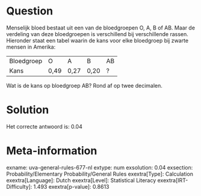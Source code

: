 Question
========

Menselijk bloed bestaat uit een van de bloedgroepen O, A, B of AB. Maar
de verdeling van deze bloedgroepen is verschillend bij verschillende
rassen. Hieronder staat een tabel waarin de kans voor elke bloedgroep
bij zwarte mensen in Amerika:

  ------------ ------ ------ ------ ----
  Bloedgroep   O      A      B      AB
  Kans         0,49   0,27   0,20   ?
  ------------ ------ ------ ------ ----

Wat is de kans op bloedgroep AB? Rond af op twee decimalen.


Solution
========

Het correcte antwoord is: 0.04

Meta-information
================
exname: uva-general-rules-677-nl
extype: num
exsolution: 0.04
exsection: Probability/Elementary Probability/General Rules
exextra[Type]: Calculation
exextra[Language]: Dutch
exextra[Level]: Statistical Literacy
exextra[IRT-Difficulty]: 1.493
exextra[p-value]: 0.8613
